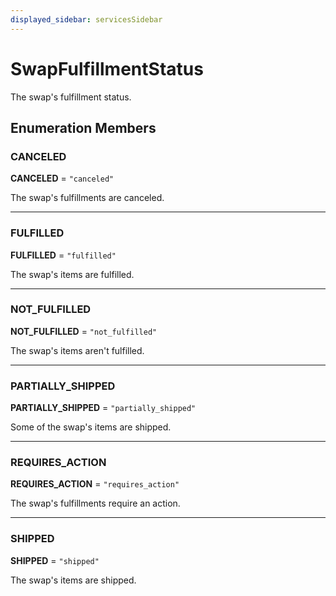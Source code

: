 ```yaml
---
displayed_sidebar: servicesSidebar
---
```



# SwapFulfillmentStatus

The swap's fulfillment status.

## Enumeration Members

### CANCELED

 **CANCELED** = ``"canceled"``

The swap's fulfillments are canceled.

___

### FULFILLED

 **FULFILLED** = ``"fulfilled"``

The swap's items are fulfilled.

___

### NOT\_FULFILLED

 **NOT\_FULFILLED** = ``"not_fulfilled"``

The swap's items aren't fulfilled.

___

### PARTIALLY\_SHIPPED

 **PARTIALLY\_SHIPPED** = ``"partially_shipped"``

Some of the swap's items are shipped.

___

### REQUIRES\_ACTION

 **REQUIRES\_ACTION** = ``"requires_action"``

The swap's fulfillments require an action.

___

### SHIPPED

 **SHIPPED** = ``"shipped"``

The swap's items are shipped.
